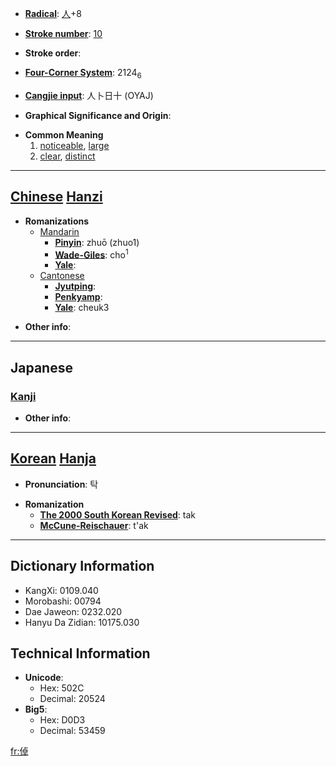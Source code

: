 * '''[[Wiktionary:Chinese radical index| Radical]]''': [[Wiktionary:Chinese radical index 人|人]]+8

* '''[[Wiktionary:Chinese total strokes index|Stroke number]]''': [[Wiktionary:Chinese total strokes index 10|10]]

* '''Stroke order''': 

* '''[[Wiktionary:Chinese four corner index|Four-Corner System]]''': 2124<sub>6</sub>

* '''[[Wiktionary:Chinese Cangjie index|Cangjie input]]''': 人卜日十 (OYAJ)

* '''Graphical Significance and Origin''': 

* '''Common Meaning'''
*#[[noticeable]], [[large]]
*# [[clear]], [[distinct]]


----

== [[Chinese]] [[Hanzi]] ==

* '''Romanizations'''
** [[Mandarin]]
*** '''[[Pinyin]]''': zhuō (zhuo1)
*** '''[[Wade-Giles]]''': cho<sup>1</sup>
*** '''[[Yale]]''': 
**[[Cantonese]]
***'''[[Jyutping]]''':
***'''[[Penkyamp]]''': 
***'''[[Yale]]''': cheuk3

* '''Other info''': 

----

==Japanese==
===[[Kanji]]===
{{kanji|on readings=[[たく]] (taku), [[ちょく]] (choku)|kun readings=[[おおきい]] (ookii), [[あきらか]] (akiraka), [[たかい]] (takai)}}

* '''Other info''':  

----

== [[Korean]] [[Hanja]] ==

* '''Pronunciation''': 탁

* '''Romanization'''
** '''[[The 2000 South Korean Revised Romanization|The 2000 South Korean Revised]]''': tak
** '''[[McCune-Reischauer]]''': t'ak

----

== Dictionary Information ==

* KangXi: 0109.040
* Morobashi: 00794
* Dae Jaweon: 0232.020
* Hanyu Da Zidian: 10175.030

== Technical Information ==

* '''Unicode''':
** Hex: 502C
** Decimal: 20524
* '''Big5''':
** Hex: D0D3
** Decimal: 53459

[[fr:倬]]